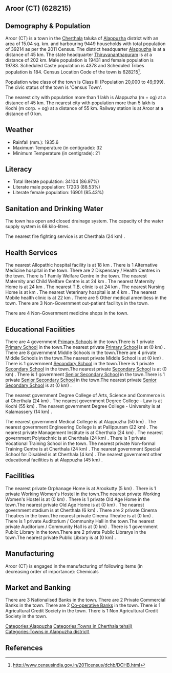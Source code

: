 {{Infobox settlement
| name=Aroor (CT)
| native_name=
| native_name_lang=
| other_name=
| nickname=
| settlement_type=Town
| image_skyline=
| image_alt=
| image_caption=
| pushpin_map=India Kerala
| pushpin_label_position=right
| pushpin_map_alt=
| pushpin_map_caption=Location in Kerala, India
| latd=
| latm=
| lats=
| latNS=
| longd=
| longm=
| longs=
| longEW=
| coordinates_display=inline,title
| subdivision_type=Country
| subdivision_name={{flag|India}}
| subdivision_type1=[[States and territories of India|State]]
| subdivision_name1=Kerala 
| subdivision_type2=[[List of districts of India|District]]
| subdivision_name2=Alappuzha
| subdivision_type3=Tahsil
| subdivision_name3=Cherthala 
| website=
| established_title=<!-- Established -->
| established_date=
| founder=
| named_for=
| government_type=
| governing_body=
| unit_pref=Metric
| area_footnotes=
| area_rank=
| area_total_km2=15.04
| elevation_footnotes=
| elevation_m=
| population_total=39214
| population_as_of=2011
| population_rank=
| population_density_km2=2607
| population_demonym=
| population_footnotes=
| demographics_type1=Languages=
| demographics1_title1=Official=
| demographics1_info1=[[Malayalam language|Malayalam]]
| timezone1=[[Indian Standard Time|IST]]
| utc_offset1==+5:30
| postal_code_type=[[Postal Index Number|PIN]]
| postal_code=
| area_code_type=Telephone code
| area_code=
| registration_plate=
| blank1_name_sec1=Nearest city
| blank1_info_sec1=[[Alappuzha (m + og)]]
| blank2_name_sec1=[[Human sex ratio|Sex ratio]]
| blank2_info_sec1=1018
| blank3_name_sec1=Literacy
| blank3_info_sec1=86.97%
| blank1_name_sec2=[[2011 Census of India|2011 census]] code
| blank1_info_sec2=628215
| footnotes=
}}

== Aroor (CT) (628215) ==

== Demography & Population ==

Aroor (CT) is a town in the [[Cherthala ]] taluka of [[Alappuzha]] district with an area of 15.04 sq. km. and harbouring 9449 households with total population of 39214 as per the 2011 Census. The district headquarter [[Alappuzha]] is at a distance of 45 km. The state headquarter [[Thiruvananthapuram]] is at a distance of 202 km. Male population is 19431 and female population is 19783. Scheduled Caste population is 4378 and Scheduled Tribes population is 184. Census Location Code of the town is 628215<ref>http://www.censusindia.gov.in/2011census/dchb/DCHB.html</ref>.

Population wise class of the town is Class III (Population 20,000 to 49,999).
The civic status of the town is 'Census Town'.

The nearest city with population more than 1 lakh is Alappuzha (m + og) at a distance of 45 km. The nearest city with population more than 5 lakh is Kochi (m corp. + og)  at a distance of 55 km. Railway station is at Aroor at a distance of 0 km.


== Weather ==  
* Rainfall (mm.): 1935.6 
* Maximum Temperature (in centigrade): 32
* Minimum Temperature (in centigrade): 21


== Literacy ==  
* Total literate population: 34104 (86.97%)
* Literate male population: 17203 (88.53%)
* Literate female population: 16901 (85.43%)


== Sanitation and Drinking Water ==  
The town has open and closed drainage system.
The capacity of the water supply system is 68 kilo-litres.

The nearest fire fighting service is at Cherthala (24 km) .


== Health Services ==
The nearest Allopathic hospital facility is at 18 km .
There is 1 Alternative Medicine hospital in the town.
There are 2 Dispensary / Health Centres in the town.
There is 1 Family Welfare Centre in the town.
The nearest Maternity and Child Welfare Centre is at 24 km .
The nearest Maternity Home is at 24 km .
The nearest T.B. clinic is at 24 km .
The nearest Nursing Home is at  km .
The nearest Veterinary hospital is at 4 km .
The nearest Mobile health clinic is at 22 km .
There are 5 Other medical amenitiess in the town.
There are 3 Non-Government out-patient facilitys in the town.


There are 4 Non-Government medicine shops in the town.


== Educational Facilities ==
There are 4 government [[Primary School]]s in the town.There is 1 private [[Primary School]] in the town.The nearest private [[Primary School]] is at  (0 km) .
There are 8 government Middle Schools in the town.There are 4 private Middle Schools in the town.The nearest private Middle School is at  (0 km) .
There is 1 government [[Secondary School]] in the town.There is 1 private [[Secondary School]] in the town.The nearest private [[Secondary School]] is at  (0 km) .
There is 1 government [[Senior Secondary School]] in the town.There is 1 private [[Senior Secondary School]] in the town.The nearest private [[Senior Secondary School]] is at  (0 km) .
 
 
 
 
 
The nearest government Degree College of Arts, Science and Commerce is at Cherthala (24 km) .
The nearest government Degree College - Law is at Kochi (55 km) .
The nearest government Degree College - University is at Kalamassery (14 km) .
 
The nearest government Medical College is at Alappuzha (50 km) .
The nearest government Engineering College is at Pallippuram (22 km) .
The nearest private Management Institute is at Cherthala (24 km) .
The nearest government Polytechnic is at Cherthala (24 km) .
There is 1 private Vocational Training School in the town. 
The nearest private Non-formal Training Centre is at Cherthala (24 km) .
The nearest government Special School for Disabled is at Cherthala (4 km) .
The nearest government other educational facilities is at Alappuzha  (45 km) .


== Facilities ==
The nearest private Orphanage Home is at Arookutty  (5 km) .
There is 1 private Working Women's Hostel in the town.The nearest private Working Women's Hostel is at  (0 km) .
There is 1 private Old Age Home in the town.The nearest private Old Age Home is at  (0 km) .
The nearest government stadium is at Cherthala (6 km) .
There are 2 private Cinema Theatres in the town.The nearest private Cinema Theatre is at  (0 km) .
There is 1 private Auditorium / Community Hall in the town.The nearest private Auditorium / Community Hall is at  (0 km) .
There is 1 government Public Library in the town.There are 2 private Public Librarys in the town.The nearest private Public Library is at  (0 km) .


== Manufacturing ==
Aroor (CT) is engaged in the manufacturing of following items (in decreasing order of importance): Chemicals


== Market and Banking ==
There are 3 Nationalised Banks in the town.
There are 2 Private Commercial Banks in the town.
There are 2 [[Co-operative Bank]]s in the town.
There is 1 Agricultural Credit Society in the town.
There is 1 Non Agricultural Credit Society in the town.


[[Categories:Alappuzha]]
[[Categories:Towns in Cherthala  tehsil)]]
[[Categories:Towns in Alappuzha district)]]


== References ==
{{Reflist}}


